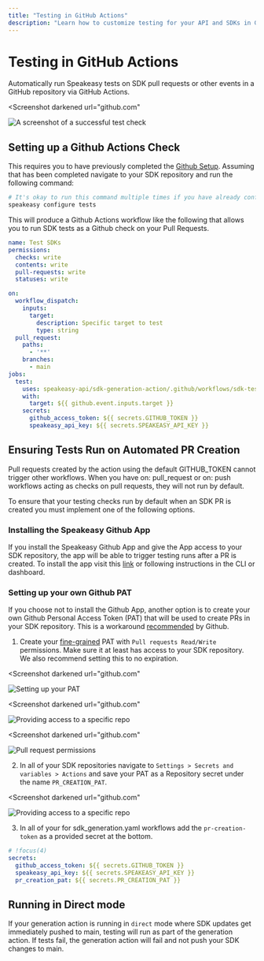 ```yaml
---
title: "Testing in GitHub Actions"
description: "Learn how to customize testing for your API and SDKs in GitHub Actions."
---
```



# Testing in GitHub Actions

Automatically run Speakeasy tests on SDK pull requests or other events in a GitHub repository via GitHub Actions.

<Screenshot
  darkened
  url="github.com"
>
  ![A screenshot of a successful test check](../assets/configure-github/testing-run.png)
</Screenshot>


## Setting up a Github Actions Check

This requires you to have previously completed the [Github Setup](/docs/manage/github-setup).
Assuming that has been completed navigate to your SDK repository and run the following command:

```bash
# It's okay to run this command multiple times if you have already configured tests locally
speakeasy configure tests
```


This will produce a Github Actions workflow like the following that allows you to run SDK tests as a Github check on your Pull Requests.

```yaml
name: Test SDKs
permissions:
  checks: write
  contents: write
  pull-requests: write
  statuses: write

on:
  workflow_dispatch:
    inputs:
      target:
        description: Specific target to test
        type: string
  pull_request:
    paths:
      - '**'
    branches:
      - main
jobs:
  test:
    uses: speakeasy-api/sdk-generation-action/.github/workflows/sdk-test.yaml@v15
    with:
      target: ${{ github.event.inputs.target }}
    secrets:
      github_access_token: ${{ secrets.GITHUB_TOKEN }}
      speakeasy_api_key: ${{ secrets.SPEAKEASY_API_KEY }}
```


## Ensuring Tests Run on Automated PR Creation

<Callout title="Warning" variant="warning">

  Pull requests created by the action using the default GITHUB_TOKEN cannot trigger other workflows. 
  When you have on: pull_request or on: push workflows acting as checks on pull requests, they will not run by default.

</Callout>

To ensure that your testing checks run by default when an SDK PR is created you must implement one of the following options.

### Installing the Speakeasy Github App

If you install the Speakeasy Github App and give the App access to your SDK repository, the app will be able to trigger testing runs after a PR is created.
To install the app visit this [link](https://github.com/apps/speakeasy-github) or following instructions in the CLI or dashboard.

### Setting up your own Github PAT

If you choose not to install the Github App, another option is to create your own Github Personal Access Token (PAT) that will be used to create PRs in your SDK repository.
This is a workaround [recommended](https://docs.github.com/en/actions/writing-workflows/choosing-when-your-workflow-runs/triggering-a-workflow#triggering-a-workflow-from-a-workflow) by Github.

1. Create your [fine-grained](https://docs.github.com/en/authentication/keeping-your-account-and-data-secure/managing-your-personal-access-tokens#creating-a-fine-grained-personal-access-token) PAT with `Pull requests Read/Write` permissions. Make sure it at least has access to your SDK repository. We also recommend setting this to no expiration.

<Screenshot
  darkened
  url="github.com"
>
  ![Setting up your PAT](../assets/configure-github/pr-pat-part1.png)
</Screenshot>

<Screenshot
  darkened
  url="github.com"
>
  ![Providing access to a specific repo](../assets/configure-github/pr-pat-part2.png)
</Screenshot>

<Screenshot
  darkened
  url="github.com"
>
  ![Pull request permissions](../assets/configure-github/pr-pat-part3.png)
</Screenshot>

2. In all of your SDK repositories navigate to `Settings > Secrets and variables > Actions` and save your PAT as a Repository secret under the name `PR_CREATION_PAT`.

<Screenshot
  darkened
  url="github.com"
>
  ![Providing access to a specific repo](../assets/configure-github/pr-creation-token.png)
</Screenshot>

3. In all of your for sdk_generation.yaml workflows add the `pr-creation-token` as a provided secret at the bottom.

```yaml
# !focus(4)
secrets:
  github_access_token: ${{ secrets.GITHUB_TOKEN }}
  speakeasy_api_key: ${{ secrets.SPEAKEASY_API_KEY }}
  pr_creation_pat: ${{ secrets.PR_CREATION_PAT }}
```

## Running in Direct mode

If your generation action is running in `direct` mode where SDK updates get immediately pushed to main, testing will run as part of the generation action.
If tests fail, the generation action will fail and not push your SDK changes to main.